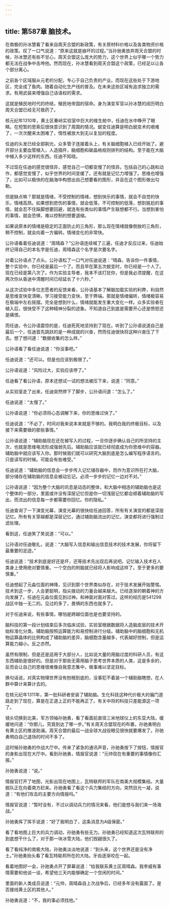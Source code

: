 ```yaml
---
---
---
```

title: 第587章 脑技术。
---



在南极的孙冰慧看了看来自周天合盟的新政策，有关原材料价格以及各类物资价格的政策。叹了一口气说道：“原来这就是崩坏的过程。”当孙驰勇放弃周天合盟的时候，孙冰慧还有些不甘心，周天合盟这么庞大的势力，这个世界上似乎哪一个势力都无法在战争中击垮他。然而现在，孙冰慧看到周天合盟这个政策，已经足以让各个部分离心。

之前各个区域服从元老的分配，专心于自己负责的产业。而现在这些处于下游地区，完全成了鱼肉。随着自动化生产线的普及。在未来这些区域有追求独立的需求。有用武装来增强自己话语权的需求。

这就是殖民地时代的终结，殖民地帝国的宿命。身为演变军官以孙冰慧的阅历明白周天合盟已经无可救药了。

核元纪年1310年，黄土区秦岭实验室中巨大的维生舱中，任迪在水中睁开了眼睛。在短暂的思索后很快意识到了周围的情况。蜕变任迪算是明白蜕变术的艰难了，一次次醒来太困难了，惰性被放大到无以复加的程度。

任迪的头发已经全部剃光，众多管子连接着头上，有关脑细胞植入已经开始了。避开部分主要血管植入，人造插件，脑细胞和碳晶格规则排列的结构。至于能在大脑中植入多少这样的东西。任迪不知晓。

不过现在任迪的感觉很怪异，感觉自己一切都变慢了的怪异。包括自己的心跳和动作，都感觉变慢了，似乎世界的时间变缓了。还有就是记忆力增强了。思维也增强了，比如可以极快的在脑海中构想出自己想要看的图形，并且在这个图形做出勾勒。

但是缺点嘛？那就是情绪，不受控制的情绪，想到快乐的事情，就会不自觉的快乐，情绪高昂。如果想到悲伤的事情，就会低落，不可控制的低落，想到尴尬的事情，就会忍不住跺脚想要回避，就连有些类似的事情产生联想都不行。当想到害怕的事情，就会恐惧，难以控制的想要退缩。

如果说原本的情绪是稳定的正面防止的三角形，那么现在情绪就像倒放的三角形，稍不控制，就会向着一方偏转。情绪变化的非常快。

公孙语看着任迪说道：“周晴森？”公孙语连续喊了三遍，任迪才反应过来，任迪始终记得自己的本名字是任迪，周晴森这个名字是次要名字。

对着公孙语点了点头。公孙语松了一口气对任迪说道：“晴森，告诉你一件事情，整个实验中，你已经是最后一个了。而且早在第五次蜕变时，你已经是一个人了。现在已经是第八次了。作为实验主导者，我本不该打扰你，但是我必须提醒，在这两次你从昏迷中清醒时间已经延长了十六秒。”

从这次试验中多位志愿者的反馈来看，公孙语基本了解脑加载实验的利弊，利自然是思维变快变清晰。学习接受能力变快，至于弊端。那就是情绪偏转，情绪极容易在极端中左右摇摆。完全是想到什么，情绪就能发生重大变化一样。众多实验者在植入后，很快受不了这种精神分裂的迹象。不知道自己到底是需要开心还是愤怒还是痛恨。

而任迪，令公孙语震惊的是，任迪死死地坚持到了现在。听到了公孙语说道自己是最后一个，任迪首先跳跃的是一种成就的兴奋，然而任迪很快将这种兴奋压了下去。想了想问道：“数据收集的怎么样。”

公孙语看了看任迪说道：“你没事吧。”

任迪说道：“还可以。但是也应该到极限了。”

公孙语说道：“风险过大，实验应该停了。”

任迪看了看公孙语，原本还想试一试的想法被压下来，说道：“同意。”

从实验室走了出来，任迪突然停下了脚步，公孙语问道：“怎么了。”

任迪说道：“太慢了。”

公孙语说道：“你必须将心态调解下来，你的思维过快了。”

任迪说道：“不必了，时间对我来说本来就是不够的。我明白我的终极目标，以及接下来需要做的那些事情。”

公孙语说道：“辅助脑现在还在被写入的过程，一旦你逐步确认自己的所坚持的主次，也就是思维电流形成强弱先后。辅助脑应该就已经彻底成为你思维中的容器。辅助脑中就应该写入你。那时候我们就可以研究大脑到底是怎么编写程序语言的。只是读写的时候。可能会有些难受。”

任迪说道：“辅助脑的信息会一步步传入记忆储存器中，而作为意识所在打大脑，部分储存在辅助脑的信息会被动忘记。必须一步步的记忆一边对不对。”

公孙语说道：“因为整个大脑的讯息是动态的整体，和大脑中相连的辅助脑也是这个整体的一部分，里面或许没有深层记忆但是你一切浅层记忆都会顺着辅助脑的写出，而流出的信息每一步都需要你回忆。你的隐私。”

任迪查询了一下演变光幕，演变光幕的很快给任迪回答，所有有关演变的都是深层记忆。所有有关穿越都是深层记忆，通过辅助脑流出的记忆，演变都将进行强制过滤处理。

看到这，任迪笑了笑说道：“可以。”

公孙语对任迪敬礼，说道：“大脑写入信息和输出信息技术的技术发展，你将留下最重要的足迹。”

任迪说道：“技术到底是好还是坏，还等技术先出现后再说吧。记忆输入技术在人类身上使用绝对要慎重。一个空白的附脑就已经将人影响成这样了。至于更多的要慎重。”

任迪想起了元淼位面的神降，见识到那个世界类似存在，对于技术发展开始警惕。技术到这一步，人会更聪明，指尖拨动的力量会越来越大。已经逐渐的朝着神的方向发展了。任迪在元淼位面见到过神。和神面对面对答过。这样的经历是541298战区中独一无二的。见过的多了，畏惧的东西也就多了。

对于任迪来说，有些事情，哪怕是跨越位面也是也要坚持的。

脑科技的第一段计划结束后多次临床试验，实验室根据数据将人造脑皮层的技术开始标准化分类。辅助脑按照运算能力和易控制进行分级。辅助脑中的脑细胞和无机物运算晶体的比例构成了辅助脑的差异，脑细胞含量越多，代表越好控制，但是运算能力越小。反之亦然。

虽然有限制，但是还是适用于大部分人，比如说大量的用脑过度的科研人员，有这东西辅助是很好的。但是对于那些无需用脑子思考世界本质的人类，这是多余的，反而会让自己的思维很难像自我意志集中，做事难以坚定目标。

换句话说，对真实物理世界没有刨根到底的，没事犯不着装一个辅助脑瞎想，在人群中算计来算计去的。

在核元纪年1311年，第一批科研者安装了辅助脑。生化科技这种代价极大的偏门道路走到了现在，算是在正道上正的不能再正了。有关中将的科技只差能源这一项了。

镜头切换到北美，军方领袖孙驰勇，看了看面前直径三米地球仪上的东亚大陆，缓缓地问道：“你那儿，究竟到达了哪一步。”有关周天合盟现在的布置，孙驰勇明白有黄土区的推波助澜。周天合盟的最后一战全球大战役眼见很快就要爆发了。孙驰勇明白自己退场的时间不多了。

这时候孙驰勇的作战大厅中。传来了紧急的通讯声音，孙驰勇按下了按钮，情报官的身影出现在大厅中。看到孙驰勇，情报官说道：“元帅现在有重要的事情像你汇报。”

孙驰勇说道：“说。”

情报官打开了地图，光影出现在地图上，瓦特联邦的军队在南美大规模集结。大量舰队正在向着南方赶来。孙驰勇看了看这个兵力集结的方向，突然目光一凝，说道：“有他们攻击的主要方向情报吗。”

情报官说道：“暂时没有，不过以调动兵力的情况来看，他们是想与我们来一场海战。”

孙驰勇挥了挥手说道：“好了我明白了，这条消息为A级保密。”

看了看地图上巨大的兵力调动，孙驰勇有些无力。孙驰勇已经知道这次瓦特联邦的到底想干什么了，对于那一块冰雪大陆，他们觊觎很久了。

看了看纯净的南极大陆，孙驰勇淡淡地说道：“到头来，这个世界还是没有净土。”孙驰勇抬头看了看瓦特联邦所在的大陆。牙齿逐渐咬在一起。

看着地图好一会，孙驰勇点开了屏幕说道：“给我联系黄土区周晴森。我李威有事情需要和他谈一谈，希望他三天内能够确定一个空闲的时间。”

里面的新人类成员说道：“元帅，周晴森自上次战争后，已经多年没有露面了。是否接线黄土区的其他人。”

孙驰勇说道：“不，我的事必须找他。”